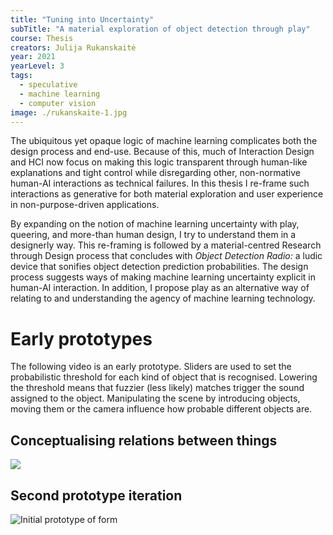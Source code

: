 ---
title: "Tuning into Uncertainty"
subTitle: "A material exploration of object detection through play"
course: Thesis
creators: Julija Rukanskaitė
year: 2021
yearLevel: 3
tags:
  - speculative
  - machine learning
  - computer vision
image: ./rukanskaite-1.jpg
---

<MauVideo id="0_267ppcjz" />

The ubiquitous yet opaque logic of machine learning complicates both the design process and end-use. Because of this, much of Interaction Design and HCI now focus on making this logic transparent through human-like explanations and tight control while disregarding other, non-normative human-AI interactions as technical failures. In this thesis I re-frame such interactions as generative for both material exploration and user experience in non-purpose-driven applications.

By expanding on the notion of machine learning uncertainty with play, queering, and more-than human design, I try to understand them in a designerly way. This re-framing is followed by a material-centred Research through Design process that concludes with _Object Detection Radio:_ a ludic device that sonifies object detection prediction probabilities. The design process suggests ways of making machine learning uncertainty explicit in human-AI interaction. In addition, I propose play as an alternative way of relating to and understanding the agency of machine learning technology.

# Early prototypes

The following video is an early prototype. Sliders are used to set the probabilistic threshold for each kind of object that is recognised. Lowering the threshold means that fuzzier (less likely) matches trigger the sound assigned to the object. Manipulating the scene by introducing objects, moving them or the camera influence how probable different objects are.

<MauVideo id="0_kt76s5bj" />

## Conceptualising relations between things

![](./rukanskaite-2.png)


## Second prototype iteration

![Initial prototype of form](./rukanskaite-1.jpg)

